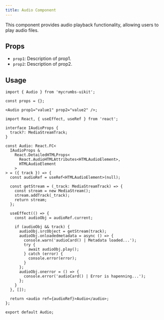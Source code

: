 ```yaml
---
title: Audio Component
---
```



This component provides audio playback functionality, allowing users to play audio files.

## Props

- `prop1`: Description of prop1.
- `prop2`: Description of prop2.

## Usage

```tsx
import { Audio } from 'mycrumbs-uikit';

const props = {};

<Audio prop1="value1" prop2="value2" />;
```
```tsx
import React, { useEffect, useRef } from 'react';

interface IAudioProps {
  track?: MediaStreamTrack;
}

const Audio: React.FC<
  IAudioProps &
    React.DetailedHTMLProps<
      React.AudioHTMLAttributes<HTMLAudioElement>,
      HTMLAudioElement
    >
> = ({ track }) => {
  const audioRef = useRef<HTMLAudioElement>(null);

  const getStream = (_track: MediaStreamTrack) => {
    const stream = new MediaStream();
    stream.addTrack(_track);
    return stream;
  };

  useEffect(() => {
    const audioObj = audioRef.current;

    if (audioObj && track) {
      audioObj.srcObject = getStream(track);
      audioObj.onloadedmetadata = async () => {
        console.warn('audioCard() | Metadata loaded...');
        try {
          await audioObj.play();
        } catch (error) {
          console.error(error);
        }
      };
      audioObj.onerror = () => {
        console.error('audioCard() | Error is hapenning...');
      };
    }
  }, []);

  return <audio ref={audioRef}>Audio</audio>;
};

export default Audio;

```
